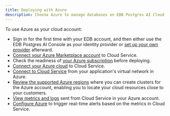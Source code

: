 ```yaml
---
title: Deploying with Azure
description: Choose Azure to manage databases on EDB Postgres AI Cloud Service.
---
```


To use Azure as your cloud account:

- Sign in for the first time with your EDB account, and then either use the EDB Postgres AI Console as your identity provider or [set up your own provider](/biganimal/latest/getting_started/identity_provider/) afterward. 
- [Connect your Azure Marketplace account](/biganimal/latest/getting_started/02_azure_market_setup/) to Cloud Service.  
- Check the readiness of [your Azure subscription](/biganimal/latest/getting_started/preparing_cloud_account/01_preparing_azure/) before deploying.  
- [Connect your Azure cloud](/biganimal/latest/getting_started/02_connecting_to_your_cloud/connecting_azure/) to Cloud Service. 
- [Connect to Cloud Service](/biganimal/latest/using_cluster/02_connecting_your_cluster/01_connecting_from_azure/) from your application's virtual network in Azure. 
- [Review the supported Azure regions](/biganimal/latest/overview/03a_region_support/#azure-regions) where you can create clusters for the Azure account, enabling you to locate your cloud resources close to your customers.
- [View metrics and logs](/biganimal/latest/using_cluster/05_monitoring_and_logging/monitoring_from_azure/) sent from Cloud Service in your Azure account. 
- [Configure Azure](/biganimal/latest/using_cluster/05_monitoring_and_logging/alerts/) to trigger real-time alerts based on the metrics in Cloud Service. 
